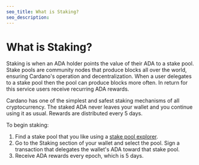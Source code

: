 ```yaml
---
seo_title: What is Staking?
seo_description:
---
```


# What is Staking?

Staking is when an ADA holder points the value of their ADA to a stake pool. Stake pools are community nodes that produce blocks all over the world, ensuring Cardano's operation and decentralization. When a user delegates to a stake pool then the pool can produce blocks more often. In return for this service users receive recurring ADA rewards. 

Cardano has one of the simplest and safest staking mechanisms of all cryptocurrency. The staked ADA never leaves your wallet and you continue using it as usual. Rewards are distributed every 5 days.  

To begin staking: 
1. Find a stake pool that you like using a [stake pool explorer]().
2. Go to the Staking section of your wallet and select the pool. Sign a transaction that delegates the wallet's ADA toward that stake pool.  
3. Receive ADA rewards every epoch, which is 5 days. 
